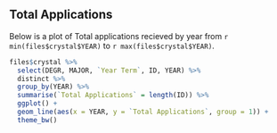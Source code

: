 ## Total Applications

Below is a plot of Total applications recieved by year from `r min(files$crystal$YEAR)` to `r max(files$crystal$YEAR)`. 

```r
files$crystal %>% 
  select(DEGR, MAJOR, `Year Term`, ID, YEAR) %>%
  distinct %>%
  group_by(YEAR) %>% 
  summarise(`Total Applications` = length(ID)) %>%
  ggplot() +
  geom_line(aes(x = YEAR, y = `Total Applications`, group = 1)) +
  theme_bw()
```
